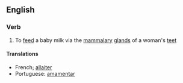 ==English==
===Verb===
# To [[feed]] a baby milk via the [[mammal]]ary [[gland]]s of a woman's [[teet]]
====Translations====
*French; [[allaiter]]
*Portuguese: [[:pt:amamentar|amamentar]]